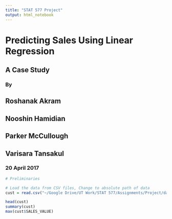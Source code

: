 ```yaml
---
title: "STAT 577 Project"
output: html_notebook
---
```


# Predicting Sales Using Linear Regression
## A Case Study
### By
## Roshanak Akram
## Nooshin Hamidian
## Parker McCullough
## Varisara Tansakul
### 20 April 2017

```r
# Preliminaries

# Load the data from CSV files, Change to absolute path of data
cust = read.csv("~/Google Drive/UT Work/STAT 577/Assignments/Project/data/transaction_data.csv") 

head(cust)
summary(cust)
max(cust$SALES_VALUE)
```


